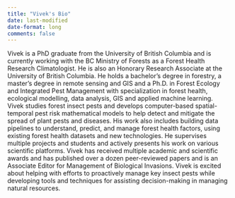 ```yaml
---
title: "Vivek's Bio"
date: last-modified
date-format: long
comments: false
---
```


Vivek is a PhD graduate from the University of British Columbia and is
currently working with the BC Ministry of Forests as a Forest Health
Research Climatologist. He is also an Honorary Research Associate at the
University of British Columbia. He holds a bachelor's degree in
forestry, a master's degree in remote sensing and GIS and a Ph.D. in
Forest Ecology and Integrated Pest Management with specialization in
forest health, ecological modelling, data analysis, GIS and applied
machine learning. Vivek studies forest insect pests and develops
computer-based spatial- temporal pest risk mathematical models to help
detect and mitigate the spread of plant pests and diseases. His work
also includes building data pipelines to understand, predict, and manage
forest health factors, using existing forest health datasets and new
technologies. He supervises multiple projects and students and actively
presents his work on various scientific platforms. Vivek has received
multiple academic and scientific awards and has published over a dozen
peer-reviewed papers and is an Associate Editor for Management of
Biological Invasions. Vivek is excited about helping with efforts to
proactively manage key insect pests while developing tools and
techniques for assisting decision-making in managing natural resources.
